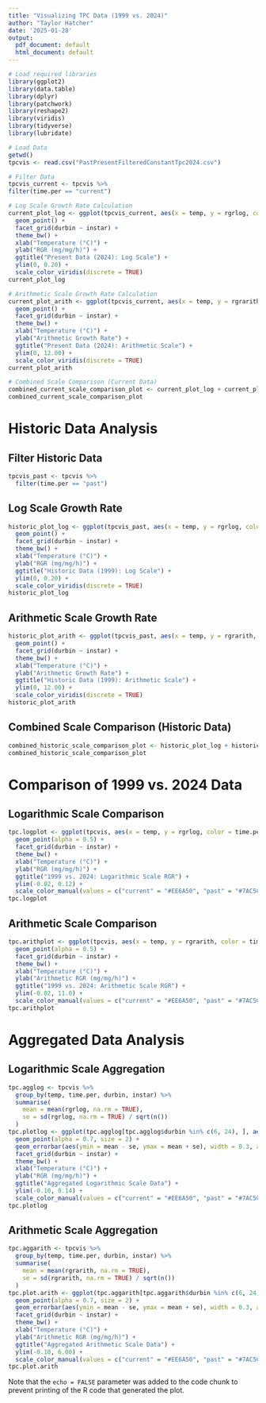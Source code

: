 ```yaml
---
title: "Visualizing TPC Data (1999 vs. 2024)"
author: "Taylor Hatcher"
date: '2025-01-28'
output:
  pdf_document: default
  html_document: default
---
```



```r
# Load required libraries
library(ggplot2)
library(data.table)
library(dplyr)
library(patchwork)
library(reshape2)
library(viridis)
library(tidyverse)
library(lubridate)
```
```r
# Load Data 
getwd()
tpcvis <- read.csv("PastPresentFilteredConstantTpc2024.csv")
```
```r
# Filter Data 
tpcvis_current <- tpcvis %>%
filter(time.per == "current")

# Log Scale Growth Rate Calculation
current_plot_log <- ggplot(tpcvis_current, aes(x = temp, y = rgrlog, color = mom)) +
  geom_point() +
  facet_grid(durbin ~ instar) +
  theme_bw() +
  xlab("Temperature (°C)") +
  ylab("RGR (mg/mg/h)") +
  ggtitle("Present Data (2024): Log Scale") +
  ylim(0, 0.20) +
  scale_color_viridis(discrete = TRUE)
current_plot_log
```

``` r
# Arithmetic Scale Growth Rate Calculation 
current_plot_arith <- ggplot(tpcvis_current, aes(x = temp, y = rgrarith, color = mom)) +
  geom_point() +
  facet_grid(durbin ~ instar) +
  theme_bw() +
  xlab("Temperature (°C)") +
  ylab("Arithmetic Growth Rate") +
  ggtitle("Present Data (2024): Arithmetic Scale") +
  ylim(0, 12.00) +
  scale_color_viridis(discrete = TRUE)
current_plot_arith
```


```r
# Combined Scale Comparison (Current Data)
combined_current_scale_comparison_plot <- current_plot_log + current_plot_arith + plot_layout(ncol = 1)
combined_current_scale_comparison_plot
```

# Historic Data Analysis
## Filter Historic Data
``` r
tpcvis_past <- tpcvis %>%
  filter(time.per == "past")
```
## Log Scale Growth Rate
``` r
historic_plot_log <- ggplot(tpcvis_past, aes(x = temp, y = rgrlog, color = mom)) +
  geom_point() +
  facet_grid(durbin ~ instar) +
  theme_bw() +
  xlab("Temperature (°C)") +
  ylab("RGR (mg/mg/h)") +
  ggtitle("Historic Data (1999): Log Scale") +
  ylim(0, 0.20) +
  scale_color_viridis(discrete = TRUE)
historic_plot_log
```

## Arithmetic Scale Growth Rate
```r
historic_plot_arith <- ggplot(tpcvis_past, aes(x = temp, y = rgrarith, color = mom)) +
  geom_point() +
  facet_grid(durbin ~ instar) +
  theme_bw() +
  xlab("Temperature (°C)") +
  ylab("Arithmetic Growth Rate") +
  ggtitle("Historic Data (1999): Arithmetic Scale") +
  ylim(0, 12.00) +
  scale_color_viridis(discrete = TRUE)
historic_plot_arith
```


## Combined Scale Comparison (Historic Data)
``` r
combined_historic_scale_comparison_plot <- historic_plot_log + historic_plot_arith + plot_layout(ncol = 1)
combined_historic_scale_comparison_plot
```

# Comparison of 1999 vs. 2024 Data

## Logarithmic Scale Comparison
```r
tpc.logplot <- ggplot(tpcvis, aes(x = temp, y = rgrlog, color = time.per)) +
  geom_point(alpha = 0.5) +
  facet_grid(durbin ~ instar) +
  theme_bw() +
  xlab("Temperature (°C)") +
  ylab("RGR (mg/mg/h)") +
  ggtitle("1999 vs. 2024: Logarithmic Scale RGR") +
  ylim(-0.02, 0.12) +
  scale_color_manual(values = c("current" = "#EE6A50", "past" = "#7AC5CD"))
tpc.logplot
```

## Arithmetic Scale Comparison
```r
tpc.arithplot <- ggplot(tpcvis, aes(x = temp, y = rgrarith, color = time.per)) +
  geom_point(alpha = 0.5) +
  facet_grid(durbin ~ instar) +
  theme_bw() +
  xlab("Temperature (°C)") +
  ylab("Arithmetic RGR (mg/mg/h)") +
  ggtitle("1999 vs. 2024: Arithmetic Scale RGR") +
  ylim(-0.02, 11.0) +
  scale_color_manual(values = c("current" = "#EE6A50", "past" = "#7AC5CD"))
tpc.arithplot
```


# Aggregated Data Analysis
## Logarithmic Scale Aggregation
```r
tpc.agglog <- tpcvis %>%
  group_by(temp, time.per, durbin, instar) %>%
  summarise(
    mean = mean(rgrlog, na.rm = TRUE),
    se = sd(rgrlog, na.rm = TRUE) / sqrt(n())
  )
tpc.plotlog <- ggplot(tpc.agglog[tpc.agglog$durbin %in% c(6, 24), ], aes(x = temp, y = mean, color = time.per, group = time.per)) +
  geom_point(alpha = 0.7, size = 2) +
  geom_errorbar(aes(ymin = mean - se, ymax = mean + se), width = 0.3, alpha = 0.6) +
  facet_grid(durbin ~ instar) +
  theme_bw() +
  xlab("Temperature (°C)") +
  ylab("RGR (mg/mg/h)") +
  ggtitle("Aggregated Logarithmic Scale Data") +
  ylim(-0.10, 0.14) +
  scale_color_manual(values = c("current" = "#EE6A50", "past" = "#7AC5CD"))
tpc.plotlog
```

## Arithmetic Scale Aggregation
```r
tpc.aggarith <- tpcvis %>%
  group_by(temp, time.per, durbin, instar) %>%
  summarise(
    mean = mean(rgrarith, na.rm = TRUE),
    se = sd(rgrarith, na.rm = TRUE) / sqrt(n())
  )
tpc.plot.arith <- ggplot(tpc.aggarith[tpc.aggarith$durbin %in% c(6, 24), ], aes(x = temp, y = mean, color = time.per, group = time.per)) +
  geom_point(alpha = 0.7, size = 2) +
  geom_errorbar(aes(ymin = mean - se, ymax = mean + se), width = 0.3, alpha = 0.6) +
  facet_grid(durbin ~ instar) +
  theme_bw() +
  xlab("Temperature (°C)") +
  ylab("Arithmetic RGR (mg/mg/h)") +
  ggtitle("Aggregated Arithmetic Scale Data") +
  ylim(-0.10, 6.00) +
  scale_color_manual(values = c("current" = "#EE6A50", "past" = "#7AC5CD"))
tpc.plot.arith
```

Note that the `echo = FALSE` parameter was added to the code chunk to prevent printing of the R code that generated the plot.



